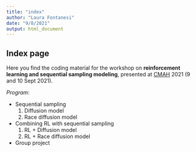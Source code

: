 ```yaml
---
title: "index"
author: "Laura Fontanesi"
date: "9/8/2021"
output: html_document
---
```


## Index page

Here you find the coding material for the workshop on **reinforcement learning and sequential sampling modeling**, presented at [CMAH](https://cmah.eu/) 2021 (9 and 10 Sept 2021).

*Program*:

* Sequential sampling
  1. Diffusion model
  2. Race diffusion model

* Combining RL with sequential sampling
	1. RL + Diffusion model
	2. RL + Race diffusion model

* Group project